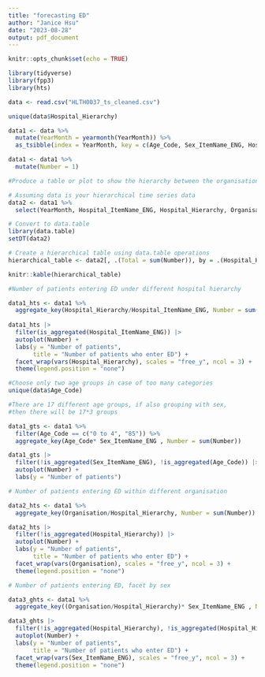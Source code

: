 ```yaml
---
title: "forecasting ED"
author: "Janice Hsu"
date: "2023-08-28"
output: pdf_document
---
```


```r
knitr::opts_chunk$set(echo = TRUE)
```

```r
library(tidyverse)
library(fpp3)
library(hts)
```


```r
data <- read.csv("HLTH0037_ts_cleaned.csv")
```

```r
unique(data$Hospital_Hierarchy)
```

```r
data1 <- data %>%
  mutate(YearMonth = yearmonth(YearMonth)) %>%
  as_tsibble(index = YearMonth, key = c(Age_Code, Sex_ItemName_ENG, Hospital_Code, Hospital_ItemName_ENG)) 

data1 <- data1 %>%
  mutate(Number = 1)
```


```r
#Produce a table or plot to show the hierarchy between the organisation and hospital hierararchy

# Assuming data is your hierarchical time series data
data2 <- data1 %>%
  select(YearMonth, Hospital_ItemName_ENG, Hospital_Hierarchy, Organisation, Number)
```


```r
# Convert to data.table
library(data.table)
setDT(data2)

# Create a hierarchical table using data.table operations
hierarchical_table <- data2[, .(Total = sum(Number)), by = .(Hospital_Hierarchy, Organisation, Hospital_ItemName_ENG)]

knitr::kable(hierarchical_table)

```


```r
#Number of patients entering ED under different hospital hierarchy

data1_hts <- data1 %>%
  aggregate_key(Hospital_Hierarchy/Hospital_ItemName_ENG, Number = sum(Number))
  
data1_hts |>
  filter(is_aggregated(Hospital_ItemName_ENG)) |>
  autoplot(Number) +
  labs(y = "Number of patients",
       title = "Number of patients who enter ED") +
  facet_wrap(vars(Hospital_Hierarchy), scales = "free_y", ncol = 3) +
  theme(legend.position = "none")
```

```r
#Choose only two age groups in case of too many categories
unique(data$Age_Code)

#There are 17 different age groups, if also grouping with sex,
#then there will be 17*3 groups

data1_gts <- data1 %>%
  filter(Age_Code == c("0 to 4", "85")) %>%
  aggregate_key(Age_Code* Sex_ItemName_ENG , Number = sum(Number))

data1_gts |>
  filter(!is_aggregated(Sex_ItemName_ENG), !is_aggregated(Age_Code)) |>
  autoplot(Number) +
  labs(y = "Number of patients")
```



```r
# Number of patients entering ED within different organisation 

data2_hts <- data1 %>%
  aggregate_key(Organisation/Hospital_Hierarchy, Number = sum(Number))

data2_hts |>
  filter(!is_aggregated(Hospital_Hierarchy)) |>
  autoplot(Number) +
  labs(y = "Number of patients",
       title = "Number of patients who enter ED") +
  facet_wrap(vars(Organisation), scales = "free_y", ncol = 3) +
  theme(legend.position = "none")

```



```r
# Number of patients entering ED, facet by sex

data3_ghts <- data1 %>%
  aggregate_key((Organisation/Hospital_Hierarchy)* Sex_ItemName_ENG , Number = sum(Number))

data3_ghts |>
  filter(!is_aggregated(Hospital_Hierarchy), !is_aggregated(Hospital_Hierarchy)) |>
  autoplot(Number) +
  labs(y = "Number of patients",
       title = "Number of patients who enter ED") +
  facet_wrap(vars(Sex_ItemName_ENG), scales = "free_y", ncol = 3) +
  theme(legend.position = "none")
```

